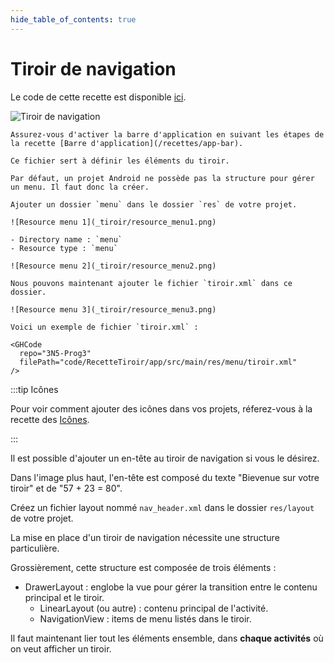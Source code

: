 ```yaml
---
hide_table_of_contents: true
---
```


# Tiroir de navigation


Le code de cette recette est disponible [ici](https://github.com/departement-info-cem/3N5-Prog3/tree/main/code/RecetteTiroir).

<Row>

<Column size="4" >

![Tiroir de navigation](_tiroir/tiroir.png)

</Column>

</Row>

<Tabs queryString="recette-menu">
  <TabItem value="preambule" label="Préambule">

    Assurez-vous d'activer la barre d'application en suivant les étapes de la recette [Barre d'application](/recettes/app-bar).

  </TabItem>
  <TabItem value="tiroir.xml" label="tiroir.xml">

    Ce fichier sert à définir les éléments du tiroir.

    Par défaut, un projet Android ne possède pas la structure pour gérer un menu. Il faut donc la créer.

    Ajouter un dossier `menu` dans le dossier `res` de votre projet.

    ![Resource menu 1](_tiroir/resource_menu1.png)

    - Directory name : `menu`
    - Resource type : `menu`

    ![Resource menu 2](_tiroir/resource_menu2.png)

    Nous pouvons maintenant ajouter le fichier `tiroir.xml` dans ce dossier.

    ![Resource menu 3](_tiroir/resource_menu3.png)

    Voici un exemple de fichier `tiroir.xml` :

    <GHCode
      repo="3N5-Prog3"
      filePath="code/RecetteTiroir/app/src/main/res/menu/tiroir.xml"
    />

:::tip Icônes

Pour voir comment ajouter des icônes dans vos projets, réferez-vous à la recette des [Icônes](/recettes/icones).

:::

</TabItem>
<TabItem value="nav_header.xml" label="nav_header.xml">

  Il est possible d'ajouter un en-tête au tiroir de navigation si vous le désirez.

  Dans l'image plus haut, l'en-tête est composé du texte "Bievenue sur votre tiroir" et de "57 + 23 = 80".

  Créez un fichier layout nommé `nav_header.xml` dans le dossier `res/layout` de votre projet.

  <GHCode
    repo="3N5-Prog3"
    filePath="code/RecetteTiroir/app/src/main/res/layout/nav_header.xml"
  />

</TabItem>
<TabItem value="activity_main.xml" label="activity_main.xml">

  La mise en place d'un tiroir de navigation nécessite une structure particulière.

  Grossièrement, cette structure est composée de trois éléments :
  
  - DrawerLayout : englobe la vue pour gérer la transition entre le contenu principal et le tiroir.
    - LinearLayout (ou autre) : contenu principal de l'activité.
    - NavigationView : items de menu listés dans le tiroir.

  <GHCode
    repo="3N5-Prog3"
    filePath="code/RecetteTiroir/app/src/main/res/layout/activity_main.xml"
  />

</TabItem>
<TabItem value="MainActivity.kt" label="MainActivity.kt">

  Il faut maintenant lier tout les éléments ensemble, dans **chaque activités** où on veut afficher un tiroir. 

  <GHCode
    repo="3N5-Prog3"
    filePath="code/RecetteTiroir/app/src/main/java/org/depinfo/recettetiroir/MainActivity.kt"
    startLine="12"
  />

</TabItem>

</Tabs>